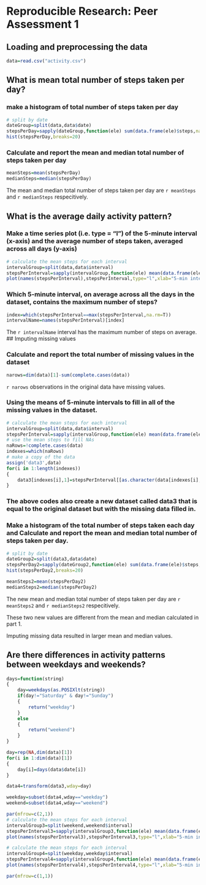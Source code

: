 # Reproducible Research: Peer Assessment 1


## Loading and preprocessing the data
```r
data=read.csv("activity.csv")
```

## What is mean total number of steps taken per day?
### make a histogram of total number of steps taken per day
```r
# split by date
dateGroup=split(data,data$date)
stepsPerDay=sapply(dateGroup,function(ele) sum(data.frame(ele)$steps,na.rm=T))
hist(stepsPerDay,breaks=20)
```
### Calculate and report the mean and median total number of steps taken per day

```r
meanSteps=mean(stepsPerDay)
medianSteps=median(stepsPerDay)
```

The mean and median total number of steps taken per day are `r meanSteps` and `r medianSteps` respecitively.

## What is the average daily activity pattern?
### Make a time series plot (i.e. type = "l") of the 5-minute interval (x-axis) and the average number of steps taken, averaged across all days (y-axis)

```r
# calculate the mean steps for each interval
intervalGroup=split(data,data$interval)
stepsPerInterval=sapply(intervalGroup,function(ele) mean(data.frame(ele)$steps,na.rm=T))
plot(names(stepsPerInterval),stepsPerInterval,type="l",xlab="5-min interval",ylab="steps")
```
### Which 5-minute interval, on average across all the days in the dataset, contains the maximum number of steps?

```r
index=which(stepsPerInterval==max(stepsPerInterval,na.rm=T))
intervalName=names(stepsPerInterval)[index]
```
The `r intervalName` interval has the maximum number of steps on average.
## Imputing missing values

### Calculate and report the total number of missing values in the dataset 
```r
narows=dim(data)[1]-sum(complete.cases(data))
```

`r narows` observations in the original data have missing values.

### Using the means of 5-minute intervals to fill in all of the missing values in the dataset.

```r
# calculate the mean steps for each interval
intervalGroup=split(data,data$interval)
stepsPerInterval=sapply(intervalGroup,function(ele) mean(data.frame(ele)$steps,na.rm=T))
# use the mean steps to fill NAs
naRows=!complete.cases(data)
indexes=which(naRows)
# make a copy of the data
assign('data3',data)
for(i in 1:length(indexes))
{
    data3[indexes[i],1]=stepsPerInterval[[as.character(data[indexes[i],3])]]
}
```

### The above codes also create a new dataset called data3 that is equal to the original dataset but with the missing data filled in.

### Make a histogram of the total number of steps taken each day and Calculate and report the mean and median total number of steps taken per day.

```r
# split by date
dateGroup2=split(data3,data$date)
stepsPerDay2=sapply(dateGroup2,function(ele) sum(data.frame(ele)$steps,na.rm=T))
hist(stepsPerDay2,breaks=20)

meanSteps2=mean(stepsPerDay2)
medianSteps2=median(stepsPerDay2)
```

The new mean and median total number of steps taken per day are `r meanSteps2` and `r medianSteps2` respecitively.

These two new values are different from the mean and median calculated in part 1. 

Imputing missing data resulted in larger mean and median values.

## Are there differences in activity patterns between weekdays and weekends?

```r
days=function(string)
{
    day=weekdays(as.POSIXlt(string))
    if(day!="Saturday" & day!="Sunday")
    {
        return("weekday")
    }
    else
    {
        return("weekend")
    }
}

day=rep(NA,dim(data)[1])
for(i in 1:dim(data)[1])
{
    day[i]=days(data$date[i])    
}

data4=transform(data3,wday=day)

weekday=subset(data4,wday=="weekday")
weekend=subset(data4,wday=="weekend")

par(mfrow=c(2,1))
# calculate the mean steps for each interval
intervalGroup3=split(weekend,weekend$interval)
stepsPerInterval3=sapply(intervalGroup3,function(ele) mean(data.frame(ele)$steps,na.rm=T))
plot(names(stepsPerInterval3),stepsPerInterval3,type="l",xlab="5-min interval",ylab="steps",main="weekend")

# calculate the mean steps for each interval
intervalGroup4=split(weekday,weekday$interval)
stepsPerInterval4=sapply(intervalGroup4,function(ele) mean(data.frame(ele)$steps,na.rm=T))
plot(names(stepsPerInterval4),stepsPerInterval4,type="l",xlab="5-min interval",ylab="steps",main="weekday")

par(mfrow=c(1,1))
```

